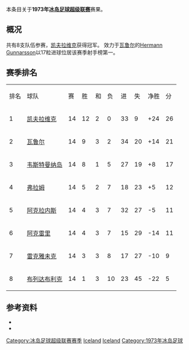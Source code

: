 本条目关于'''1973年[[冰岛足球超级联赛|冰岛足球超级联赛]]'''赛果。

==概况==
共有8支队伍参赛，[[凯夫拉维克足球俱乐部|凯夫拉维克]]获得冠军。 效力于[[瓦鲁尔足球俱乐部|瓦鲁尔]]的[[Hermann_Gunnarsson|Hermann Gunnarsson]]以17粒进球位居该赛季射手榜第一。

==赛季排名==
{| class="wikitable" style="text-align: center;"
|排名||球队||赛||胜||和||负||进||失||净胜||分
|-
|1||[[凯夫拉维克足球俱乐部|凯夫拉维克]]||14||12||2||0||33||9||+24||26
|-
|2||[[瓦鲁尔足球俱乐部|瓦鲁尔]]||14||9||3||2||34||20||+14||21
|-
|3||[[韦斯特曼纳岛竞技俱乐部|韦斯特曼纳岛]]||14||8||1||5||27||19||+8||17
|-
|4||[[弗拉姆足球俱乐部|弗拉姆]]||14||5||2||7||18||23||+5||12
|-
|5||[[阿克拉内斯竞技俱乐部|阿克拉内斯]]||14||4||3||7||32||27||-5||11
|-
|6||[[阿克雷里竞技俱乐部|阿克雷里]]||14||4||3||7||15||29||-14||11
|-
|7||[[雷克雅未克足球俱乐部|雷克雅未克]]||14||3||3||8||17||27||-10||9
|-
|8||[[布列达布利克竞技俱乐部|布列达布利克]]||14||1||3||10||23||45||-22||5
|}

==参考资料==
* {{cite web |title=Iceland Final League Tables 1912-1998 |url=http://www.rsssf.com/tablesi/ijshist.html |publisher=[[RSSSF|RSSSF]] |accessdate=2018-06-18 |archive-date=2019-12-25 |archive-url=https://web.archive.org/web/20191225230011/http://rsssf.com/tablesi/ijshist.html |dead-url=no }}
* {{cite web |title=Iceland - Topscorers |url=http://www.rsssf.com/tablesi/ijstops.html |website=www.rsssf.com |publisher=[[RSSSF|RSSSF]] |accessdate=2018-06-18 |archive-date=2019-04-07 |archive-url=https://web.archive.org/web/20190407162501/http://www.rsssf.com/tablesi/ijstops.html |dead-url=no }}

{{冰岛足球超级联赛赛季}}
{{1972–73 in European football (UEFA)}}
{{1973–74 in European football (UEFA)}}


[[Category:冰岛足球超级联赛赛季|Category:冰岛足球超级联赛赛季]]
[[Category:1972年至1973年本土足球联赛|Iceland]] 
[[Category:1973年至1974年本土足球联赛|Iceland]] 
[[Category:1973年冰岛足球|Category:1973年冰岛足球]]